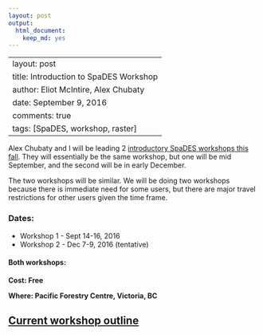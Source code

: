 ```yaml
---
layout: post
output:
  html_document:
    keep_md: yes
---
```

---
layout: post
title: Introduction to SpaDES Workshop
author: Eliot McIntire, Alex Chubaty
date: September 9, 2016
comments: true
tags: [SpaDES, workshop, raster]
---

Alex Chubaty and I will be leading 2 [introductory SpaDES workshops this fall](http://rpubs.com/PredictiveEcology/SpaDES-Intro-Outline). They will essentially be the same workshop, but one will be mid September, and the second will be in early December.  

The two workshops will be similar. We will be doing two workshops because there is immediate need for some users, but there are major travel restrictions for other users given the time frame.

### Dates: 

- Workshop 1 - Sept 14-16, 2016
- Workshop 2 - Dec 7-9, 2016 (tentative)

#### Both workshops:

**Cost: Free**

**Where: Pacific Forestry Centre, Victoria, BC**

## [Current workshop outline](http://rpubs.com/PredictiveEcology/SpaDES-Intro-Outline) 